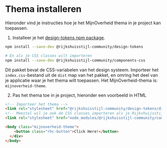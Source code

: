 
<Meta title="Design Tokens/MijnOverheid Thema" />

# Thema installeren

Hieronder vind je instructies hoe je het MijnOverheid thema in je project kan toepassen.

1. Installeer je het [design-tokens npm package](https://www.npmjs.com/package/@rijkshuisstijl-community/design-tokens).

```bash
npm install --save-dev @rijkshuisstijl-community/design-tokens

# En als je CSS classes wilt importeren
npm install --save-dev @rijkshuisstijl-community/components-css
```

Dit pakket bevat de CSS-variabelen van het design systeem. Importeer het `index.css`-bestand uit de `dist` map van het
pakket, en omring het deel van je applicatie waar je het thema wilt toepassen. Het MijnOverheid-thema is: `mijnoverheid-theme`.

2. Pas het thema toe in je project, hieronder een voorbeeld in HTML

```html
<!-- Importeer het thema -->
<link rel="stylesheet" href="@rijkshuisstijl-community/design-tokens/dist/mijnoverheid-theme/index.css" />
<!-- Meestal wil je ook de CSS classes importeren als je Rijkshuijsstijl-community componenten gebruikt -->
<link rel="stylesheet" href="node_modules/@rijkshuisstijl-community/components-css/dist/index.css" />

<body class="mijnoverheid-theme">
    <button class="rhc-button">Click Here!</button>
  </div>
</body>
```
